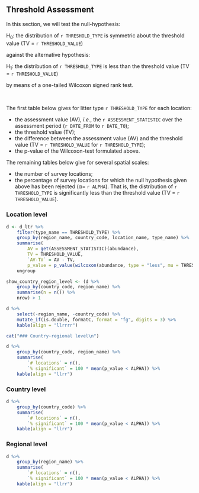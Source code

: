 ## Threshold Assessment


In this section, we will test the null-hypothesis:

H<sub>0</sub>: the distribution of `r THRESHOLD_TYPE` is symmetric about the threshold value (TV = `r THRESHOLD_VALUE`)

against the alternative hypothesis:

H<sub>1</sub>: the distribution of `r THRESHOLD_TYPE` is less than the threshold value (TV = `r THRESHOLD_VALUE`)

by means of a one-tailed Wilcoxon signed rank test.

<p><br/></p>


The first table below gives for litter type `r THRESHOLD_TYPE` for each location:

- the assessment value (AV), _i.e._, the `r ASSESSMENT_STATISTIC` over the assessment period (`r DATE_FROM` to `r DATE_TO`);
- the threshold value (TV);
- the difference between the assessment value (AV) and the threshold value (TV = `r THRESHOLD_VALUE` for `r THRESHOLD_TYPE`);
- the p-value of the Wilcoxon-test formulated above.



The remaining tables below give for several spatial scales:

- the number of survey locations;
- the percentage of survey locations for which the null hypothesis given above has been rejected (&alpha;= `r ALPHA`). That is, the distribution of `r THRESHOLD_TYPE` is significantly less than the threshold value (TV = `r THRESHOLD_VALUE`).



### Location level


```{r}
d <- d_ltr %>%
    filter(type_name == THRESHOLD_TYPE) %>%
    group_by(region_name, country_code, location_name, type_name) %>%
    summarise(
        AV = get(ASSESSMENT_STATISTIC)(abundance),
        TV = THRESHOLD_VALUE,
        `AV-TV` = AV - TV,
        p_value = p_value(wilcoxon(abundance, type = "less", mu = THRESHOLD_VALUE))) %>%
    ungroup 

show_country_region_level <- (d %>%
    group_by(country_code, region_name) %>%
    summarise(n = n()) %>%
    nrow) > 1

d %>%
    select(-region_name, -country_code) %>%
    mutate_if(is.double, formatC, format = "fg", digits = 3) %>%
    kable(align = "llrrrr")

```


```{r eval=show_country_region_level, results='asis'}
cat("### Country-regional level\n")

```

```{r eval=show_country_region_level}
d %>%
    group_by(country_code, region_name) %>%
    summarise(
        `# locations` = n(), 
        `% significant` = 100 * mean(p_value < ALPHA)) %>%
    kable(align = "llrr")
```



### Country level

```{r}
d %>%
    group_by(country_code) %>%
    summarise(
        `# locations` = n(), 
        `% significant` = 100 * mean(p_value < ALPHA)) %>%
    kable(align = "llrr")
```


### Regional level

```{r}
d %>%
    group_by(region_name) %>%
    summarise(
        `# locations` = n(), 
        `% significant` = 100 * mean(p_value < ALPHA)) %>%
    kable(align = "llrr")
```
